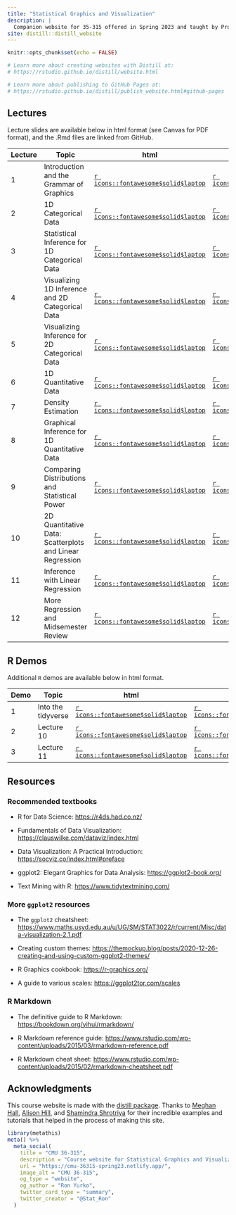```yaml
---
title: "Statistical Graphics and Visualization"
description: |
  Companion website for 35-315 offered in Spring 2023 and taught by Professor Ron Yurko.
site: distill::distill_website
---
```


```r
knitr::opts_chunk$set(echo = FALSE)

# Learn more about creating websites with Distill at:
# https://rstudio.github.io/distill/website.html

# Learn more about publishing to GitHub Pages at:
# https://rstudio.github.io/distill/publish_website.html#github-pages

```


## Lectures

Lecture slides are available below in html format (see Canvas for PDF format), and the .Rmd files are linked from GitHub.

| Lecture | Topic                         | html                                                                               | Rmd                                                                                                              |
|---------|-----------------------------------------|-----------|-----------|
| 1       | Introduction and the Grammar of Graphics | [`r icons::fontawesome$solid$laptop`](https://cmu-36315-spring23.netlify.app/slides/Lec1#1) | [`r icons::fontawesome$brands$github`](https://github.com/ryurko/Spring23-36315-Website/blob/main/slides/Lec1.Rmd) |
| 2       | 1D Categorical Data | [`r icons::fontawesome$solid$laptop`](https://cmu-36315-spring23.netlify.app/slides/Lec2#1) | [`r icons::fontawesome$brands$github`](https://github.com/ryurko/Spring23-36315-Website/blob/main/slides/Lec2.Rmd) |
| 3       | Statistical Inference for 1D Categorical Data | [`r icons::fontawesome$solid$laptop`](https://cmu-36315-spring23.netlify.app/slides/Lec3#1) | [`r icons::fontawesome$brands$github`](https://github.com/ryurko/Spring23-36315-Website/blob/main/slides/Lec3.Rmd) |
| 4       | Visualizing 1D Inference and 2D Categorical Data | [`r icons::fontawesome$solid$laptop`](https://cmu-36315-spring23.netlify.app/slides/Lec4#1) | [`r icons::fontawesome$brands$github`](https://github.com/ryurko/Spring23-36315-Website/blob/main/slides/Lec4.Rmd) |
| 5       | Visualizing Inference for 2D Categorical Data | [`r icons::fontawesome$solid$laptop`](https://cmu-36315-spring23.netlify.app/slides/Lec5#1) | [`r icons::fontawesome$brands$github`](https://github.com/ryurko/Spring23-36315-Website/blob/main/slides/Lec5.Rmd) |
| 6       | 1D Quantitative Data | [`r icons::fontawesome$solid$laptop`](https://cmu-36315-spring23.netlify.app/slides/Lec6#1) | [`r icons::fontawesome$brands$github`](https://github.com/ryurko/Spring23-36315-Website/blob/main/slides/Lec6.Rmd) |
| 7       | Density Estimation | [`r icons::fontawesome$solid$laptop`](https://cmu-36315-spring23.netlify.app/slides/Lec7#1) | [`r icons::fontawesome$brands$github`](https://github.com/ryurko/Spring23-36315-Website/blob/main/slides/Lec7.Rmd) |
| 8       | Graphical Inference for 1D Quantitative Data | [`r icons::fontawesome$solid$laptop`](https://cmu-36315-spring23.netlify.app/slides/Lec8#1) | [`r icons::fontawesome$brands$github`](https://github.com/ryurko/Spring23-36315-Website/blob/main/slides/Lec8.Rmd) |
| 9       | Comparing Distributions and Statistical Power | [`r icons::fontawesome$solid$laptop`](https://cmu-36315-spring23.netlify.app/slides/Lec9#1) | [`r icons::fontawesome$brands$github`](https://github.com/ryurko/Spring23-36315-Website/blob/main/slides/Lec9.Rmd) |
| 10      | 2D Quantitative Data: Scatterplots and Linear Regression | [`r icons::fontawesome$solid$laptop`](https://cmu-36315-spring23.netlify.app/slides/Lec10#1) | [`r icons::fontawesome$brands$github`](https://github.com/ryurko/Spring23-36315-Website/blob/main/slides/Lec10.Rmd) |
| 11      | Inference with Linear Regression | [`r icons::fontawesome$solid$laptop`](https://cmu-36315-spring23.netlify.app/slides/Lec11#1) | [`r icons::fontawesome$brands$github`](https://github.com/ryurko/Spring23-36315-Website/blob/main/slides/Lec11.Rmd) |
| 12      | More Regression and Midsemester Review | [`r icons::fontawesome$solid$laptop`](https://cmu-36315-spring23.netlify.app/slides/Lec12#1) | [`r icons::fontawesome$brands$github`](https://github.com/ryurko/Spring23-36315-Website/blob/main/slides/Lec12.Rmd) |



## R Demos

Additional `R` demos are available below in html format.

| Demo  | Topic                | html   | Rmd       |
|-------|--------------------|--------|-----------|
| 1     | Into the tidyverse | [`r icons::fontawesome$solid$laptop`](https://cmu-36315-spring23.netlify.app/demos/Demo1.html) | [`r icons::fontawesome$brands$github`](https://github.com/ryurko/Spring23-36315-Website/blob/main/demos/Demo1.Rmd) |
| 2     | Lecture 10 | [`r icons::fontawesome$solid$laptop`](https://cmu-36315-spring23.netlify.app/demos/Lecture10_R_Demo.html) | [`r icons::fontawesome$brands$github`](https://github.com/ryurko/Spring23-36315-Website/blob/main/demos/Lecture10_R_Demo.Rmd) |
| 3     | Lecture 11 | [`r icons::fontawesome$solid$laptop`](https://cmu-36315-spring23.netlify.app/demos/Lecture11_R_Demo.html) | [`r icons::fontawesome$brands$github`](https://github.com/ryurko/Spring23-36315-Website/blob/main/demos/Lecture11_R_Demo.Rmd) |

## Resources

### Recommended textbooks

-   R for Data Science: <https://r4ds.had.co.nz/>

-   Fundamentals of Data Visualization: <https://clauswilke.com/dataviz/index.html>

-   Data Visualization: A Practical Introduction: <https://socviz.co/index.html#preface>

-   ggplot2: Elegant Graphics for Data Analysis: <https://ggplot2-book.org/>

-   Text Mining with R: <https://www.tidytextmining.com/>

### More `ggplot2` resources

-   The `ggplot2` cheatsheet: <https://www.maths.usyd.edu.au/u/UG/SM/STAT3022/r/current/Misc/data-visualization-2.1.pdf>

-   Creating custom themes: <https://themockup.blog/posts/2020-12-26-creating-and-using-custom-ggplot2-themes/>

-   R Graphics cookbook: <https://r-graphics.org/>

-   A guide to various scales: <https://ggplot2tor.com/scales>

### R Markdown

-   The definitive guide to R Markdown: <https://bookdown.org/yihui/rmarkdown/>

-   R Markdown reference guide: <https://www.rstudio.com/wp-content/uploads/2015/03/rmarkdown-reference.pdf>

-   R Markdown cheat sheet: <https://www.rstudio.com/wp-content/uploads/2015/02/rmarkdown-cheatsheet.pdf>

## Acknowledgments {.appendix}

This course website is made with the [distill package](https://rstudio.github.io/distill/). Thanks to [Meghan Hall](https://meghan.rbind.io/), [Alison Hill](https://rstudio-education.github.io/teaching-in-production/), and [Shamindra Shrotriya](https://www.shamindras.com/posts/2019-07-11-shrotriya2019distillpt1/) for their incredible examples and tutorials that helped in the process of making this site.

```r
library(metathis)
meta() %>%
  meta_social(
    title = "CMU 36-315",
    description = "Course website for Statistical Graphics and Visualization, by Ron Yurko",
    url = "https://cmu-36315-spring23.netlify.app/",
    image_alt = "CMU 36-315",
    og_type = "website",
    og_author = "Ron Yurko",
    twitter_card_type = "summary",
    twitter_creator = "@Stat_Ron"
  )
```
